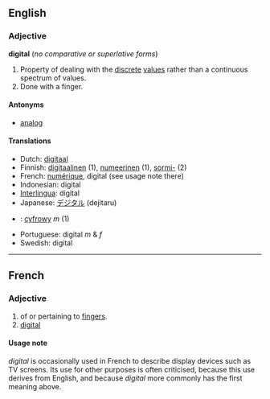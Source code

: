 ==English==
===Adjective===
'''digital''' (''no comparative or superlative forms'')

#Property of dealing with the [[discrete]] [[values]] rather than a continuous spectrum of values.
#Done with a finger.

====Antonyms====
*[[analog]]

====Translations====
*Dutch: [[digitaal]]
*Finnish: [[digitaalinen]] (1), [[numeerinen]] (1), [[sormi-]] (2)
*French: [[numérique]], digital (see usage note there)
*Indonesian: digital
*[[Interlingua]]: digital
*Japanese: [[デジタル]] (dejitaru)
*{{pl}}: [[cyfrowy]] ''m'' (1)
*Portuguese: digital ''m'' & ''f''
*Swedish: digital
----

== French ==
=== Adjective ===

# of or pertaining to [[finger]]s.
# [[digital]]

==== Usage note ====

''digital'' is occasionally used in French to describe display devices such as TV screens. Its use for other purposes is often criticised, because this use derives from English, and because ''digital'' more commonly has the first meaning above.